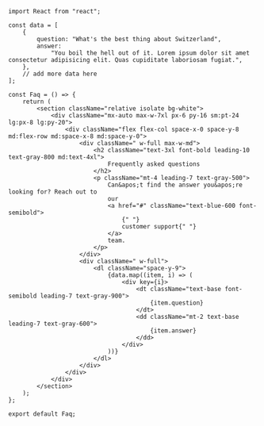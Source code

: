 ```tsx
import React from "react";

const data = [
    {
        question: "What's the best thing about Switzerland",
        answer:
            "You boil the hell out of it. Lorem ipsum dolor sit amet consectetur adipisicing elit. Quas cupiditate laboriosam fugiat.",
    },
    // add more data here
];

const Faq = () => {
    return (
        <section className="relative isolate bg-white">
            <div className="mx-auto max-w-7xl px-6 py-16 sm:pt-24 lg:px-8 lg:py-20">
                <div className="flex flex-col space-x-0 space-y-8 md:flex-row md:space-x-8 md:space-y-0">
                    <div className=" w-full max-w-md">
                        <h2 className="text-3xl font-bold leading-10 text-gray-800 md:text-4xl">
                            Frequently asked questions
                        </h2>
                        <p className="mt-4 leading-7 text-gray-500">
                            Can&apos;t find the answer you&apos;re looking for? Reach out to
                            our
                            <a href="#" className="text-blue-600 font-semibold">
                                {" "}
                                customer support{" "}
                            </a>
                            team.
                        </p>
                    </div>
                    <div className=" w-full">
                        <dl className="space-y-9">
                            {data.map((item, i) => (
                                <div key={i}>
                                    <dt className="text-base font-semibold leading-7 text-gray-900">
                                        {item.question}
                                    </dt>
                                    <dd className="mt-2 text-base leading-7 text-gray-600">
                                        {item.answer}
                                    </dd>
                                </div>
                            ))}
                        </dl>
                    </div>
                </div>
            </div>
        </section>
    );
};

export default Faq;
```